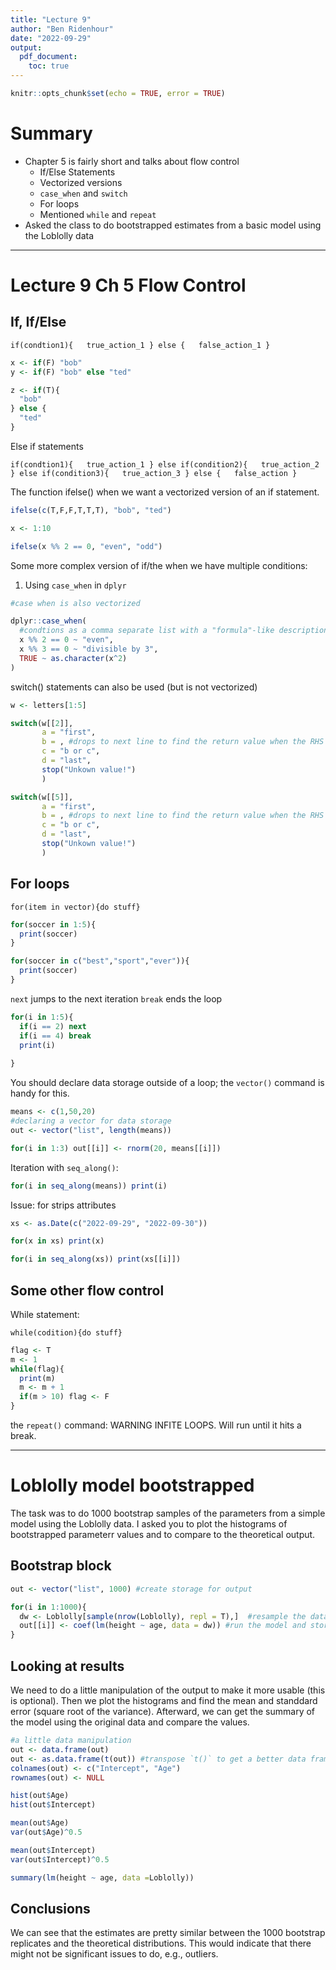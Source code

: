 ```yaml
---
title: "Lecture 9"
author: "Ben Ridenhour"
date: "2022-09-29"
output: 
  pdf_document:
    toc: true
---
```


```r
knitr::opts_chunk$set(echo = TRUE, error = TRUE)
```

# Summary

- Chapter 5 is fairly short and talks about flow control
    + If/Else Statements
    + Vectorized versions
    + `case_when` and `switch`
    + For loops
    + Mentioned `while` and `repeat`
- Asked the class to do bootstrapped estimates from a basic model using the Loblolly data

---------------------------------------

# Lecture 9 Ch 5 Flow Control

## If, If/Else

```if(condtion1){
  true_action_1
} else {
  false_action_1
}
```

```r
x <- if(F) "bob"
y <- if(F) "bob" else "ted"

z <- if(T){
  "bob"
} else {
  "ted"
}

```


Else if statements

```if(condtion1){
  true_action_1
} else if(condition2){
  true_action_2
} else if(condition3){
  true_action_3
} else {
  false_action
}
```


The function ifelse() when we want a vectorized version of an if statement.

```r
ifelse(c(T,F,F,T,T,T), "bob", "ted")

x <- 1:10

ifelse(x %% 2 == 0, "even", "odd")

```


Some more complex version of if/the when we have multiple conditions:

1) Using `case_when` in `dplyr`

```r
#case when is also vectorized

dplyr::case_when(
  #condtions as a comma separate list with a "formula"-like description
  x %% 2 == 0 ~ "even",
  x %% 3 == 0 ~ "divisible by 3",
  TRUE ~ as.character(x^2)
)


```


switch() statements can also be used (but is not vectorized)

```r
w <- letters[1:5]

switch(w[[2]],
       a = "first",
       b = , #drops to next line to find the return value when the RHS is blank
       c = "b or c",
       d = "last",
       stop("Unkown value!")
       )

switch(w[[5]],
       a = "first",
       b = , #drops to next line to find the return value when the RHS is blank
       c = "b or c",
       d = "last",
       stop("Unkown value!")
       )

```


## For loops

`for(item in vector){do stuff}`


```r
for(soccer in 1:5){
  print(soccer)
}

for(soccer in c("best","sport","ever")){
  print(soccer)
}
```


`next` jumps to the next iteration
`break` ends the loop

```r
for(i in 1:5){
  if(i == 2) next
  if(i == 4) break
  print(i)
  
}

```


You should declare data storage outside of a loop; the `vector()` command is handy for this.

```r
means <- c(1,50,20)
#declaring a vector for data storage
out <- vector("list", length(means))

for(i in 1:3) out[[i]] <- rnorm(20, means[[i]])
```

Iteration with `seq_along()`:

```r
for(i in seq_along(means)) print(i)
```

Issue: for strips attributes

```r
xs <- as.Date(c("2022-09-29", "2022-09-30"))

for(x in xs) print(x)

for(i in seq_along(xs)) print(xs[[i]])

```

## Some other flow control

While statement:


`while(codition){do stuff}`

```r
flag <- T
m <- 1
while(flag){
  print(m)
  m <- m + 1
  if(m > 10) flag <- F
}

```
the `repeat()` command: WARNING INFITE LOOPS. Will run until it hits a break.

---------------------------------------------

# Loblolly model bootstrapped

The task was to do 1000 bootstrap samples of the parameters from a simple model using the Loblolly data. I asked you to plot the histograms of bootstrapped parameterr values and to compare to the theoretical output.

## Bootstrap block

```r

out <- vector("list", 1000) #create storage for output

for(i in 1:1000){
  dw <- Loblolly[sample(nrow(Loblolly), repl = T),]  #resample the data
  out[[i]] <- coef(lm(height ~ age, data = dw)) #run the model and store the coefficients
}

```

## Looking at results

We need to do a little manipulation of the output to make it more usable (this is optional). Then we plot the histograms and find the mean and standdard error (square root of the variance). Afterward, we can get the summary of the model using the original data and compare the values.

```r

#a little data manipulation
out <- data.frame(out)
out <- as.data.frame(t(out)) #transpose `t()` to get a better data frame shape 
colnames(out) <- c("Intercept", "Age")
rownames(out) <- NULL

hist(out$Age)
hist(out$Intercept)

mean(out$Age)
var(out$Age)^0.5

mean(out$Intercept)
var(out$Intercept)^0.5

summary(lm(height ~ age, data =Loblolly))
```
## Conclusions

We can see that the estimates are pretty similar between the 1000 bootstrap replicates and the theoretical distributions. This would indicate that there might not be significant issues to do, e.g., outliers.
